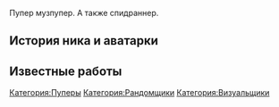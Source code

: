 {{Инфобокс для пуперов
|title2=Shar
|другие_ники=
|image3=[[Файл:Shar.jpg|left]]
|caption3=Пример
|сферы_творчества=RYTP, RYTPMV, спидраны
|год_начала=2013
|image4=Пример
|caption4=Пример
|имя_фамилия=
|дата_рождения=
|место_проживания=г. Самара
|ссылки=*[https://www.youtube.com/user/nok3a897CU Youtube]
*[https://www.twitch.tv/sharusachev Twitch]
*[https://twitter.com/sharkov63 Twitter]
}}
Пупер музпупер. А также спидраннер.
== История ника и аватарки ==

== Известные работы ==

[[Категория:Пуперы]]
[[Категория:Рандомщики]]
[[Категория:Визуальщики]]